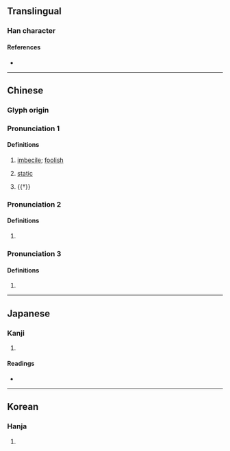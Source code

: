 {{character info/new}}
==Translingual==

===Han character===
{{Han char|rn=9|rad=人|as=05|sn=7|four=23260|canj=OIR|ids=⿰亻台}}

====References====
* {{Han ref|kx=0097.160|dkj=00490|dj=0206.040|hdz=10141.040|uh=4F41|ud=20289|bh=CA64|bd=51812}}

----

==Chinese==
{{zh-forms}}

===Glyph origin===
{{Han etym}}

===Pronunciation 1===
{{zh-pron
|m=yǐ,ǎi
|m_note=yǐ - PRC standard; ǎi - Taiwan standard
|c=ji4,ji5
|mc=1+2
|oc=1+3
|ma=
|cat=a
}}

====Definitions====
{{zh-hanzi}}

# {{lb|zh|literary}} [[imbecile]]; [[foolish]]
# {{lb|zh|literary}} [[static]]
# {{†}} {{zh-alt-form|殆|[[perilous]]}}

===Pronunciation 2===
{{zh-pron
|m=chì
|mc=3
|oc=2
|ma=
|cat=
}}

====Definitions====
{{zh-hanzi}}

# {{zh-only|佁儗}}

===Pronunciation 3===
{{zh-pron
|m=sì
|ma=
|cat=
}}

====Definitions====
{{zh-hanzi}}

# {{rfdef|zh}}

----

==Japanese==

===Kanji===
{{ja-kanji|grade=|rs=人05}}

# {{rfdef|ja|sort=人05}}

====Readings====
* {{ja-readings|on=[[あい]] (ai), [[い]] (i), [[ち]] (chi), [[し]] (shi), [[じ]] (ji), [[たい]] (tai)|kun=[[おろかなさま]] (orokanasama), [[おもう]] (omou)}}

----

==Korean==

===Hanja===
{{ko-hanja|hangeul=이|rv=i|mr=i}}

# {{rfdef|ko|sort=人05}}